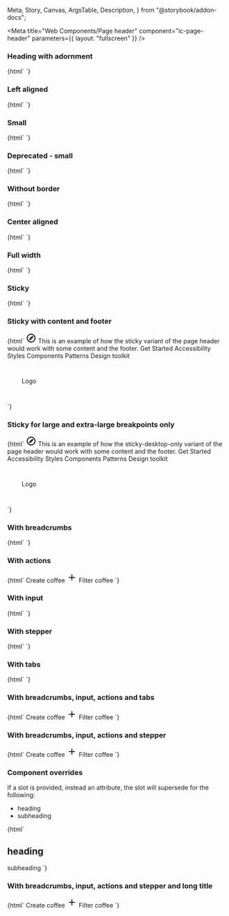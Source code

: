   Meta,
  Story,
  Canvas,
  ArgsTable,
  Description,
} from "@storybook/addon-docs";

<Meta
  title="Web Components/Page header"
  component="ic-page-header"
  parameters={{ layout: "fullscreen" }}
/>

<Description markdown={readme} />

### Heading with adornment

<Canvas>
  <Story name="Heading with adornment" parameters={{ loki: { skip: true } }}>
    {html`
      <ic-page-header heading="Page header">
        <ic-status-tag slot="heading-adornment" label="Beta"></ic-status-tag>
      </ic-page-header>
    `}
  </Story>
</Canvas>

### Left aligned

<Canvas>
  <Story name="Left aligned" parameters={{ loki: { skip: true } }}>
    {html`
      <ic-page-header
        aligned="left"
        heading="Page header"
        subheading="This is a simple page header component and this is the text."
      >
        <ic-status-tag slot="heading-adornment" label="Beta"></ic-status-tag>
      </ic-page-header>
    `}
  </Story>
</Canvas>

### Small

<Canvas>
  <Story name="Small" parameters={{ loki: { skip: true } }}>
    {html`
      <ic-page-header
        aligned="left"
        heading="Page header"
        subheading="This is a simple page header component and this is the text."
        size="small"
      >
        <ic-status-tag
          slot="heading-adornment"
          label="Beta"
          size="small"
        ></ic-status-tag>
      </ic-page-header>
    `}
  </Story>
</Canvas>

### Deprecated - small

<Canvas>
  <Story name="Deprecated - small" parameters={{ loki: { skip: true } }}>
    {html`
      <ic-page-header
        aligned="left"
        heading="Page header"
        subheading="This is a simple page header component and this is the text."
        small
      >
        <ic-status-tag
          slot="heading-adornment"
          label="Beta"
          size="small"
        ></ic-status-tag>
      </ic-page-header>
    `}
  </Story>
</Canvas>

### Without border

<Canvas>
  <Story name="Without border" parameters={{ loki: { skip: true } }}>
    {html`
      <ic-page-header heading="Page header" border="false">
        <ic-status-tag slot="heading-adornment" label="Beta"></ic-status-tag>
      </ic-page-header>
    `}
  </Story>
</Canvas>

### Center aligned

<Canvas>
  <Story name="Center aligned" parameters={{ loki: { skip: true } }}>
    {html`
      <ic-page-header
        aligned="center"
        heading="Page header"
        subheading="This is a simple page header component and this is the text."
      >
        <ic-status-tag slot="heading-adornment" label="Beta"></ic-status-tag>
      </ic-page-header>
    `}
  </Story>
</Canvas>

### Full width

<Canvas>
  <Story name="Full width" parameters={{ loki: { skip: true } }}>
    {html`
      <ic-page-header
        aligned="full-width"
        heading="Page header"
        subheading="This is a simple page header component and this is the text."
      >
        <ic-status-tag slot="heading-adornment" label="Beta"></ic-status-tag>
      </ic-page-header>
    `}
  </Story>
</Canvas>

### Sticky

<Canvas>
  <Story name="Sticky" parameters={{ loki: { skip: true } }}>
    {html`
      <ic-page-header
        sticky
        heading="Page header"
        subheading="This is a simple page header component and this is the text."
      >
        <ic-status-tag slot="heading-adornment" label="Beta"></ic-status-tag>
      </ic-page-header>
    `}
  </Story>
</Canvas>

### Sticky with content and footer

<Canvas>
  <Story
    name="Sticky with content and footer"
    parameters={{ loki: { skip: true } }}
  >
    {html`
      <ic-top-navigation app-title="ApplicationName">
        <svg
          slot="app-icon"
          xmlns="http://www.w3.org/2000/svg"
          height="24px"
          viewBox="0 0 24 24"
          width="24px"
          fill="#000000"
        >
          <path d="M0 0h24v24H0V0z" fill="none" />
          <path
            d="M12 2C6.48 2 2 6.48 2 12s4.48 10 10 10 10-4.48 10-10S17.52 2 12 2zm0 18c-4.41 0-8-3.59-8-8s3.59-8 8-8 8 3.59 8 8-3.59 8-8 8zm-5.5-2.5l7.51-3.49L17.5 6.5 9.99 9.99 6.5 17.5zm5.5-6.6c.61 0 1.1.49 1.1 1.1s-.49 1.1-1.1 1.1-1.1-.49-1.1-1.1.49-1.1 1.1-1.1z"
          />
        </svg>
      </ic-top-navigation>
      <ic-page-header
        sticky
        heading="Page header"
        subheading="This is a simple page header component and this is the text."
      >
        <ic-status-tag slot="heading-adornment" label="Beta"></ic-status-tag>
      </ic-page-header>
      <ic-section-container style="height:800px">
        This is an example of how the sticky variant of the page header would
        work with some content and the footer.
      </ic-section-container>
      <ic-footer
        description="The ICDS is maintained by the Design Practice Team. If you've got a question or want to feedback, 
          please get in touch."
        caption="All content is available under the Open Government Licence v3.0, except source code and code examples which are available under the MIT Licence."
      >
        <ic-footer-link slot="link" href="/">Get Started</ic-footer-link>
        <ic-footer-link slot="link" href="/">Accessibility</ic-footer-link>
        <ic-footer-link slot="link" href="/">Styles</ic-footer-link>
        <ic-footer-link slot="link" href="/">Components</ic-footer-link>
        <ic-footer-link slot="link" href="/">Patterns</ic-footer-link>
        <ic-footer-link slot="link" href="/">Design toolkit</ic-footer-link>
        <div
          slot="logo"
          style="width:100px;height:100px;display:flex;align-items:center;justify-content:center;
          background-color:var(--ic-theme-primary);color:var(--ic-theme-text);"
        >
          Logo
        </div>
      </ic-footer>
    `}
  </Story>
</Canvas>

### Sticky for large and extra-large breakpoints only

<Canvas>
  <Story
    name="Sticky for large and extra-large breakpoints only"
    parameters={{ loki: { skip: true } }}
  >
    {html`
      <ic-top-navigation app-title="ApplicationName">
        <svg
          slot="app-icon"
          xmlns="http://www.w3.org/2000/svg"
          height="24px"
          viewBox="0 0 24 24"
          width="24px"
          fill="#000000"
        >
          <path d="M0 0h24v24H0V0z" fill="none" />
          <path
            d="M12 2C6.48 2 2 6.48 2 12s4.48 10 10 10 10-4.48 10-10S17.52 2 12 2zm0 18c-4.41 0-8-3.59-8-8s3.59-8 8-8 8 3.59 8 8-3.59 8-8 8zm-5.5-2.5l7.51-3.49L17.5 6.5 9.99 9.99 6.5 17.5zm5.5-6.6c.61 0 1.1.49 1.1 1.1s-.49 1.1-1.1 1.1-1.1-.49-1.1-1.1.49-1.1 1.1-1.1z"
          />
        </svg>
      </ic-top-navigation>
      <ic-page-header
        sticky-desktop-only
        heading="Page header"
        subheading="This is a simple page header component and this is the text. This page header is only sticky for viewport widths of 992px and above."
      >
        <ic-status-tag slot="heading-adornment" label="Beta"></ic-status-tag>
      </ic-page-header>
      <ic-section-container style="height:800px">
        This is an example of how the sticky-desktop-only variant of the page
        header would work with some content and the footer.
      </ic-section-container>
      <ic-footer
        description="The ICDS is maintained by the Design Practice Team. If you've got a question or want to feedback, 
          please get in touch."
        caption="All content is available under the Open Government Licence v3.0, except source code and code examples which are available under the MIT Licence."
      >
        <ic-footer-link slot="link" href="/">Get Started</ic-footer-link>
        <ic-footer-link slot="link" href="/">Accessibility</ic-footer-link>
        <ic-footer-link slot="link" href="/">Styles</ic-footer-link>
        <ic-footer-link slot="link" href="/">Components</ic-footer-link>
        <ic-footer-link slot="link" href="/">Patterns</ic-footer-link>
        <ic-footer-link slot="link" href="/">Design toolkit</ic-footer-link>
        <div
          slot="logo"
          style="width:100px;height:100px;display:flex;align-items:center;justify-content:center;
          background-color:var(--ic-theme-primary);color:var(--ic-theme-text);"
        >
          Logo
        </div>
      </ic-footer>
    `}
  </Story>
</Canvas>

### With breadcrumbs

<Canvas>
  <Story name="With breadcrumbs" parameters={{ loki: { skip: true } }}>
    {html`
      <ic-page-header
        heading="Page header"
        subheading="This is a page header component with additional functionality and this is the text."
        reverse-order
      >
        <ic-breadcrumb-group slot="breadcrumbs">
          <ic-breadcrumb
            page-title="Breadcrumb 1"
            href="/breadcrumb-1"
          ></ic-breadcrumb>
          <ic-breadcrumb
            current="true"
            page-title="Breadcrumb 2"
            href="/breadcrumb-2"
          ></ic-breadcrumb>
        </ic-breadcrumb-group>
      </ic-page-header>
    `}
  </Story>
</Canvas>

### With actions

<Canvas>
  <Story name="With actions" parameters={{ loki: { skip: true } }}>
    {html`
      <ic-page-header
        heading="Page header"
        subheading="This is a page header component with additional functionality and this is the text."
        reverse-order
      >
        <ic-button slot="actions" variant="primary"
          >Create coffee
          <svg
            slot="icon"
            width="24"
            height="24"
            viewBox="0 0 24 24"
            fill="none"
            xmlns="http://www.w3.org/2000/svg"
          >
            <path
              d="M19 13H13V19H11V13H5V11H11V5H13V11H19V13Z"
              fill="currentColor"
            />
          </svg>
        </ic-button>
        <ic-button slot="actions" variant="tertiary">Filter coffee</ic-button>
      </ic-page-header>
    `}
  </Story>
</Canvas>

### With input

<Canvas>
  <Story name="With input" parameters={{ loki: { skip: true } }}>
    {html`
      <ic-page-header
        heading="Page header"
        subheading="This is a page header component with additional functionality and this is the text."
      >
        <ic-status-tag slot="heading-adornment" label="Beta"></ic-status-tag>
        <ic-text-field slot="input" placeholder="Enter your input" hide-label />
      </ic-page-header>
    `}
  </Story>
</Canvas>

### With stepper

<Canvas>
  <Story name="With stepper" parameters={{ loki: { skip: true } }}>
    {html`
      <ic-page-header
        heading="Create a coffee"
        subheading="This is a page header component with additional functionality and this is the text."
      >
        <ic-stepper slot="stepper">
          <ic-step step-title="Warm kettle" step-type="completed"></ic-step>
          <ic-step
            step-title="Warm milk"
            step-subtitle="Optional"
            step-type="completed"
          ></ic-step>
          <ic-step step-title="Pour milk" step-type="current" current></ic-step>
        </ic-stepper>
      </ic-page-header>
    `}
  </Story>
</Canvas>

### With tabs

<Canvas>
  <Story name="With tabs" parameters={{ loki: { skip: true } }}>
    {html`
      <ic-page-header
        heading="Coffee recipes"
        subheading="This is a page header component with additional functionality and this is the text."
      >
        <ic-status-tag slot="heading-adornment" label="Beta"></ic-status-tag>
        <ic-navigation-item
          slot="tabs"
          label="All recipes"
          href="?path=/story/web-components-page-header--with-tabs"
          selected
        ></ic-navigation-item>
        <ic-navigation-item
          slot="tabs"
          label="Favourites"
          href="?path=/story/web-components-page-header--with-tabs"
        ></ic-navigation-item>
        <ic-navigation-item
          slot="tabs"
          label="Section Three"
          href="?path=/story/web-components-page-header--with-tabs"
        ></ic-navigation-item>
        <ic-navigation-item
          slot="tabs"
          label="Section Four"
          href="?path=/story/web-components-page-header--with-tabs"
        ></ic-navigation-item>
        <ic-navigation-item
          slot="tabs"
          label="Section Five"
          href="?path=/story/web-components-page-header--with-tabs"
          target="_blank"
        ></ic-navigation-item>
        <ic-navigation-item
          slot="tabs"
          label="Section Six"
          href="?path=/story/web-components-page-header--with-tabs"
        ></ic-navigation-item>
        <ic-navigation-item
          slot="tabs"
          label="Section Seven"
          href="?path=/story/web-components-page-header--with-tabs"
        ></ic-navigation-item>
        <ic-navigation-item
          slot="tabs"
          label="Section Eight"
          href="?path=/story/web-components-page-header--with-tabs"
        ></ic-navigation-item>
        <ic-navigation-item
          slot="tabs"
          label="Section Nine"
          href="?path=/story/web-components-page-header--with-tabs"
        ></ic-navigation-item>
        <ic-navigation-item
          slot="tabs"
          label="Section Ten"
          href="?path=/story/web-components-page-header--with-tabs"
        ></ic-navigation-item>
      </ic-page-header>
    `}
  </Story>
</Canvas>

### With breadcrumbs, input, actions and tabs

<Canvas>
  <Story
    name="With breadcrumbs, input, actions and tabs"
    parameters={{ loki: { skip: true } }}
  >
    {html`
      <ic-page-header
        heading="Coffee recipes"
        subheading="This is a page header component that has breadcrumbs, an input area, actions & tabs."
        reverse-order
      >
        <ic-breadcrumb-group slot="breadcrumbs">
          <ic-breadcrumb
            page-title="Breadcrumb 1"
            href="/breadcrumb-1"
          ></ic-breadcrumb>
          <ic-breadcrumb
            current="true"
            page-title="Breadcrumb 2"
            href="/breadcrumb-2"
          ></ic-breadcrumb>
        </ic-breadcrumb-group>
        <ic-status-tag slot="heading-adornment" label="Beta"></ic-status-tag>
        <ic-button slot="actions" variant="primary"
          >Create coffee
          <svg
            slot="icon"
            width="24"
            height="24"
            viewBox="0 0 24 24"
            fill="none"
            xmlns="http://www.w3.org/2000/svg"
          >
            <path
              d="M19 13H13V19H11V13H5V11H11V5H13V11H19V13Z"
              fill="currentColor"
            />
          </svg>
        </ic-button>
        <ic-button slot="actions" variant="tertiary">Filter coffee</ic-button>
        <ic-navigation-item
          slot="tabs"
          label="All recipes"
          href="?path=/story/web-components-page-header--with-tabs"
          selected
        ></ic-navigation-item>
        <ic-navigation-item
          slot="tabs"
          label="Favourites"
          href="?path=/story/web-components-page-header--with-tabs"
        ></ic-navigation-item>
        <ic-text-field slot="input" placeholder="Enter your input" hide-label />
      </ic-page-header>
    `}
  </Story>
</Canvas>

### With breadcrumbs, input, actions and stepper

<Canvas>
  <Story
    name="With breadcrumbs, input, actions and stepper"
    parameters={{ loki: { skip: true } }}
  >
    {html`
      <ic-page-header
        heading="Coffee recipes"
        subheading="This is a page header component that has breadcrumbs, an input area, actions & stepper."
        reverse-order
      >
        <ic-breadcrumb-group slot="breadcrumbs">
          <ic-breadcrumb
            page-title="Breadcrumb 1"
            href="/breadcrumb-1"
          ></ic-breadcrumb>
          <ic-breadcrumb
            current="true"
            page-title="Breadcrumb 2"
            href="/breadcrumb-2"
          ></ic-breadcrumb>
        </ic-breadcrumb-group>
        <ic-status-tag slot="heading-adornment" label="Beta"></ic-status-tag>
        <ic-button slot="actions" variant="primary"
          >Create coffee
          <svg
            slot="icon"
            width="24"
            height="24"
            viewBox="0 0 24 24"
            fill="none"
            xmlns="http://www.w3.org/2000/svg"
          >
            <path
              d="M19 13H13V19H11V13H5V11H11V5H13V11H19V13Z"
              fill="currentColor"
            />
          </svg>
        </ic-button>
        <ic-button slot="actions" variant="tertiary">Filter coffee</ic-button>
        <ic-stepper slot="stepper">
          <ic-step step-title="Warm kettle" step-type="completed"></ic-step>
          <ic-step
            step-title="Warm milk"
            step-subtitle="Optional"
            step-type="completed"
          ></ic-step>
          <ic-step step-title="Pour milk" step-type="current" current></ic-step>
        </ic-stepper>
        <ic-text-field slot="input" placeholder="Enter your input" hide-label />
      </ic-page-header>
    `}
  </Story>
</Canvas>

### Component overrides

If a slot is provided, instead an attribute, the slot will supersede for the following:

- heading
- subheading

<Canvas>
  <Story name="Component overrides" parameters={{ loki: { skip: true } }}>
    {html`
      <ic-page-header>
        <ic-typography slot="heading" variant="h4">
          <h2>heading</h2>
        </ic-typography>
        <ic-typography slot="subheading" variant="body">
          subheading
        </ic-typography>
      </ic-page-header>
    `}
  </Story>
</Canvas>

### With breadcrumbs, input, actions and stepper and long title

<Canvas>
  <Story
    name="With breadcrumbs, input, actions and stepper and long title"
    parameters={{ loki: { skip: true } }}
  >
    {html`
      <ic-page-header
        heading="Coffee recipes with a very very long title"
        subheading="This is a page header component that has breadcrumbs, an input area, actions & stepper."
        reverse-order
      >
        <ic-breadcrumb-group slot="breadcrumbs">
          <ic-breadcrumb
            page-title="Breadcrumb 1"
            href="/breadcrumb-1"
          ></ic-breadcrumb>
          <ic-breadcrumb
            current="true"
            page-title="Breadcrumb 2"
            href="/breadcrumb-2"
          ></ic-breadcrumb>
        </ic-breadcrumb-group>
        <ic-status-tag slot="heading-adornment" label="Beta"></ic-status-tag>
        <ic-button slot="actions" variant="primary"
          >Create coffee
          <svg
            slot="icon"
            width="24"
            height="24"
            viewBox="0 0 24 24"
            fill="none"
            xmlns="http://www.w3.org/2000/svg"
          >
            <path
              d="M19 13H13V19H11V13H5V11H11V5H13V11H19V13Z"
              fill="currentColor"
            />
          </svg>
        </ic-button>
        <ic-button slot="actions" variant="tertiary">Filter coffee</ic-button>
        <ic-stepper slot="stepper">
          <ic-step step-title="Warm kettle" step-type="completed"></ic-step>
          <ic-step
            step-title="Warm milk"
            step-subtitle="Optional"
            step-type="completed"
          ></ic-step>
          <ic-step step-title="Pour milk" step-type="current" current></ic-step>
        </ic-stepper>
        <ic-text-field slot="input" placeholder="Enter your input" hide-label />
      </ic-page-header>
    `}
  </Story>
</Canvas>
